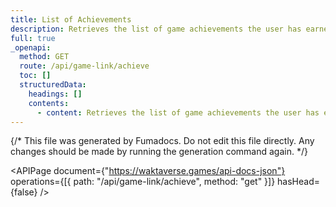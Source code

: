 ```yaml
---
title: List of Achievements
description: Retrieves the list of game achievements the user has earned.
full: true
_openapi:
  method: GET
  route: /api/game-link/achieve
  toc: []
  structuredData:
    headings: []
    contents:
      - content: Retrieves the list of game achievements the user has earned.
---
```


{/* This file was generated by Fumadocs. Do not edit this file directly. Any changes should be made by running the generation command again. */}

<APIPage
  document={"https://waktaverse.games/api-docs-json"}
  operations={[{ path: "/api/game-link/achieve", method: "get" }]}
  hasHead={false}
/>
